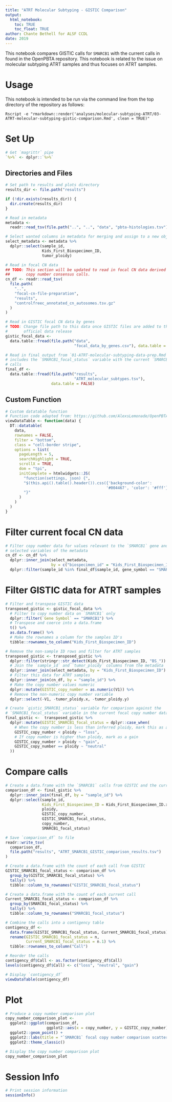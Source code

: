 ```yaml
---
title: "ATRT Molecular Subtyping - GISTIC Comparison"
output: 
  html_notebook:
    toc: TRUE
    toc_float: TRUE
author: Chante Bethell for ALSF CCDL
date: 2019
---
```


This notebook compares GISTIC calls for `SMARCB1` with the current calls in 
found in the OpenPBTA repository. This notebook is related to the issue on 
molecular subtyping ATRT samples and thus focuses on ATRT samples. 

# Usage

This notebook is intended to be run via the command line from the top directory
of the repository as follows:

`Rscript -e "rmarkdown::render('analyses/molecular-subtyping-ATRT/03-ATRT-molecular-subtyping-gistic-comparison.Rmd', clean = TRUE)"`

# Set Up

```r
# Get `magrittr` pipe
`%>%` <- dplyr::`%>%`
```

## Directories and Files

```r
# Set path to results and plots directory
results_dir <- file.path("results")

if (!dir.exists(results_dir)) {
  dir.create(results_dir)
}

# Read in metadata
metadata <-
  readr::read_tsv(file.path("..", "..", "data", "pbta-histologies.tsv"))

# Select wanted columns in metadata for merging and assign to a new object
select_metadata <- metadata %>%
  dplyr::select(sample_id,
                Kids_First_Biospecimen_ID,
                tumor_ploidy)

# Read in focal CN data
## TODO: This section will be updated to read in focal CN data derived from
##       copy number consensus calls.
cn_df <- readr::read_tsv(
  file.path(
    "..",
    "focal-cn-file-preparation",
    "results",
    "controlfreec_annotated_cn_autosomes.tsv.gz"
  )
)

# Read in GISTIC focal CN data by genes
# TODO: Change file path to this data once GISTIC files are added to the 
#       official data release
gistic_focal_data <-
  data.table::fread(file.path("data",
                              "focal_data_by_genes.csv"), data.table = FALSE)

# Read in final output from `01-ATRT-molecular-subtyping-data-prep.Rmd` which 
# includes the `SMARCB1_focal_status` variable with the current `SMARCB1` CN 
# calls
final_df <-
  data.table::fread(file.path("results",
                              "ATRT_molecular_subtypes.tsv"),
                    data.table = FALSE)
```
## Custom Function

```r
# Custom datatable function
# Function code adapted from: https://github.com/AlexsLemonade/OpenPBTA-analysis/blob/49acc98f5ffd86853fc70f220623311e13e3ca9f/analyses/collapse-rnaseq/02-analyze-drops.Rmd#L23
viewDataTable <- function(data) {
  DT::datatable(
    data,
    rownames = FALSE,
    filter = "bottom",
    class = "cell-border stripe",
    options = list(
      pageLength = 5,
      searchHighlight = TRUE,
      scrollX = TRUE,
      dom = "tpi",
      initComplete = htmlwidgets::JS(
        "function(settings, json) {",
        "$(this.api().table().header()).css({'background-color':
                                            '#004467', 'color': '#fff'});",
        "}"
      )
    )
  )
}
```

# Filter current focal CN data

```r
# Filter copy number data for values relevant to the `SMARCB1` gene and join
# selected variables of the metadata
cn_df <- cn_df %>%
  dplyr::inner_join(select_metadata,
                    by = c("biospecimen_id" = "Kids_First_Biospecimen_ID")) %>%
  dplyr::filter(sample_id %in% final_df$sample_id, gene_symbol == "SMARCB1")
```

# Filter GISTIC data for ATRT samples

```r
# Filter and transpose GISTIC data 
transposed_gistic <- gistic_focal_data %>%
  # Filter to copy number data on `SMARCB1` only
  dplyr::filter(`Gene Symbol` == "SMARCB1") %>%
  # Transpose and coerce into a data.frame
  t() %>%
  as.data.frame() %>%
  # Make the rownames a column for the samples ID's
  tibble::rownames_to_column("Kids_First_Biospecimen_ID")

# Remove the non-sample ID rows and filter for ATRT samples
transposed_gistic <- transposed_gistic %>%
  dplyr::filter(stringr::str_detect(Kids_First_Biospecimen_ID, "BS_")) %>%
  # Join the `sample_id` and `tumor_ploidy` columns from the metadata
  dplyr::inner_join(select_metadata, by = "Kids_First_Biospecimen_ID") %>%
  # Filter this data for ATRT samples
  dplyr::inner_join(cn_df, by = "sample_id") %>%
  # Make the copy number values numeric
  dplyr::mutate(GISTIC_copy_number = as.numeric(V1)) %>%
  # Remove the non-numeric copy number variable
  dplyr::select(-V1, -tumor_ploidy.x, -tumor_ploidy.y)

# Create `gistic_SMARCB1_status` variable for comparison against the
# `SMARCB1_focal_status` variable in the current focal copy number data
final_gistic <-  transposed_gistic %>%
  dplyr::mutate(GISTIC_SMARCB1_focal_status = dplyr::case_when(
    # When the copy number is less than inferred ploidy, mark this as a loss
    GISTIC_copy_number < ploidy ~ "loss",
    # If copy number is higher than ploidy, mark as a gain
    GISTIC_copy_number > ploidy ~ "gain",
    GISTIC_copy_number == ploidy ~ "neutral"
  ))
```

# Compare calls

```r
# Create a data.frame with the `SMARCB1` calls from GISTIC and the current calls.
comparison_df <- final_gistic %>%
  dplyr::inner_join(final_df, by = "sample_id") %>%
  dplyr::select(sample_id,
                Kids_First_Biospecimen_ID = Kids_First_Biospecimen_ID.x,
                ploidy,
                GISTIC_copy_number,
                GISTIC_SMARCB1_focal_status,
                copy_number,
                SMARCB1_focal_status)

# Save `comparison_df` to file
readr::write_tsv(
  comparison_df,
  file.path("results", "ATRT_SMARCB1_GISTIC_comparison_results.tsv")
)

# Create a data.frame with the count of each call from GISTIC
GISTIC_SMARCB1_focal_status <- comparison_df %>%
  group_by(GISTIC_SMARCB1_focal_status) %>%
  tally() %>%
  tibble::column_to_rownames("GISTIC_SMARCB1_focal_status") 

# Create a data.frame with the count of each current call 
Current_SMARCB1_focal_status <- comparison_df %>%
  group_by(SMARCB1_focal_status) %>%
  tally() %>%
  tibble::column_to_rownames("SMARCB1_focal_status")

# Combine the calls into a contigency table
contigency_df <-
  data.frame(GISTIC_SMARCB1_focal_status, Current_SMARCB1_focal_status) %>%
  rename(GISTIC_SMARCB1_focal_status = n,
         Current_SMARCB1_focal_status = n.1) %>%
  tibble::rownames_to_column("Call") 

# Reorder the calls
contigency_df$Call <- as.factor(contigency_df$Call)
levels(contigency_df$Call) <- c("loss", "neutral", "gain")

# Display `contigency_df`
viewDataTable(contigency_df) 
```

# Plot

```r
# Produce a copy number comparison plot
copy_number_comparison_plot <-
  ggplot2::ggplot(comparison_df,
                  ggplot2::aes(x = copy_number, y = GISTIC_copy_number)) +
  ggplot2::geom_point() +
  ggplot2::labs(title = "`SMARCB1` focal copy number comparison scatterplot") +
  ggplot2::theme_classic()

# Display the copy number comparison plot
copy_number_comparison_plot
```

# Session Info

```r
# Print session information
sessionInfo()
```

